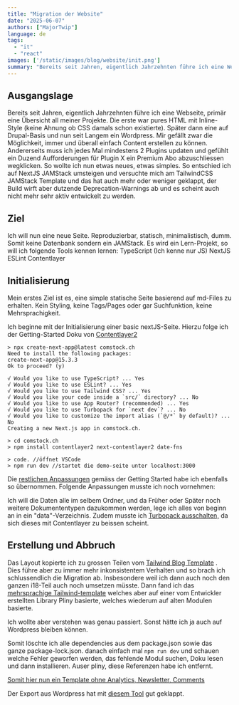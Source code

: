 ```yaml
---
title: "Migration der Website"
date: "2025-06-07"
authors: ["MajorTwip"]
language: de
tags: 
  - "it"
  - "react"
images: ['/static/images/blog/website/init.png']
summary: "Bereits seit Jahren, eigentlich Jahrzehnten führe ich eine Webseite, primär eine Übersicht all meiner Projekte. Ich will nun eine neue Seite. Reproduzierbar, statisch, minimalistisch, dumm."
---
```


## Ausgangslage

Bereits seit Jahren, eigentlich Jahrzehnten führe ich eine Webseite, primär eine Übersicht all meiner Projekte. Die erste war pures HTML mit Inline-Style (keine Ahnung ob CSS damals schon existierte). Später dann eine auf Drupal-Basis und nun seit Langem ein Wordpress.
Mir gefällt zwar die Möglichkeit, immer und überall einfach Content erstellen zu können. Andererseits muss ich jedes Mal mindestens 2 Plugins updaten und gefühlt ein Duzend Aufforderungen für Plugin X ein Premium Abo  abzuschliessen wegklicken. So wollte ich nun etwas neues, etwas simples. So entschied ich auf NextJS JAMStack umsteigen und versuchte mich am TailwindCSS JAMStack Template und das hat auch mehr oder weniger geklappt, der Build wirft aber dutzende Deprecation-Warnings ab und es scheint auch nicht mehr sehr aktiv entwickelt zu werden.

## Ziel

Ich will nun eine neue Seite. Reproduzierbar, statisch, minimalistisch, dumm.
Somit keine Datenbank sondern ein JAMStack.
Es wird ein Lern-Projekt, so will ich folgende Tools kennen lernen:
TypeScript (Ich kenne nur JS)
NextJS
ESLint
Contentlayer

## Initialisierung

Mein erstes Ziel ist es, eine simple statische Seite basierend auf md-Files zu erhalten.
Kein Styling, keine Tags/Pages oder gar Suchfunktion, keine Mehrsprachigkeit.

Ich beginne mit der Initialisierung einer basic nextJS-Seite. Hierzu folge ich der Getting-Started Doku von [Contentlayer2](https://github.com/timlrx/contentlayer2)

```shell
> npx create-next-app@latest comstock.ch
Need to install the following packages:
create-next-app@15.3.3
Ok to proceed? (y)

√ Would you like to use TypeScript? ... Yes
√ Would you like to use ESLint? ... Yes
√ Would you like to use Tailwind CSS? ... Yes
√ Would you like your code inside a `src/` directory? ... No
√ Would you like to use App Router? (recommended) ... Yes
√ Would you like to use Turbopack for `next dev`? ... No
√ Would you like to customize the import alias (`@/*` by default)? ... No
Creating a new Next.js app in comstock.ch.

> cd comstock.ch
> npm install contentlayer2 next-contentlayer2 date-fns

> code. //öffnet VSCode
> npm run dev //startet die demo-seite unter localhost:3000
```

Die [restlichen Anpassungen](https://github.com/MajorTwip/comstock.ch/commit/30d91908bda22c4e6634d18422bbd443b45acb2b) gemäss der Getting Started habe ich ebenfalls so übernommen. Folgende Anpassungen musste ich noch vornehmen:

Ich will die Daten alle im selbem Ordner, und da Früher oder Später noch weitere Dokumententypen dazukommen werden, lege ich alles von beginn an in ein "data"-Verzeichnis.
Zudem musste ich [Turbopack ausschalten,](https://github.com/MajorTwip/comstock.ch/commit/f951bc12ba286df09171e3a271ea65779118920d) da sich dieses mit Contentlayer zu beissen scheint.

## Erstellung und Abbruch

Das Layout kopierte ich zu grossen Teilen vom [Tailwind Blog Template](https://github.com/timlrx/tailwind-nextjs-starter-blog) .
Dies führe aber zu immer mehr inkonsistentem Verhalten und so brach ich schlussendlich die Migration ab. Insbesondere weil ich dann auch noch den ganzen i18-Teil auch noch umsetzen müsste. Dann fand ich das [mehrsprachige Tailwind-template](https://tailwind-nextjs-starter-blog-i18n.vercel.app/en/blog/release-of-tailwind-nextjs-starter-blog-v2.0) welches aber auf einer vom Entwickler erstellten Library Pliny basierte, welches wiederum auf alten Modulen basierte.

Ich wollte aber verstehen was genau passiert. Sonst hätte ich ja auch auf Wordpress bleiben können.

Somit löschte ich alle dependencies aus dem package.json sowie das ganze package-lock.json.
danach einfach mal ```npm run dev``` und schauen welche Fehler geworfen werden, das fehlende Modul suchen, Doku lesen und dann installieren. Auser pliny, diese Referenzen habe ich entfernt.

[Somit hier nun ein Template ohne Analytics, Newsletter, Comments](https://github.com/MajorTwip/tailwind-nextjs-starter-blog-i18n-unpliny)

Der Export aus Wordpress hat mit [diesem Tool](https://github.com/lonekorean/wordpress-export-to-markdown) gut geklappt. 